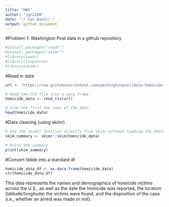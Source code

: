 ```yaml
---
title: "HW5"
author: "jgn2108"
date: "`r Sys.Date()`"
output: github_document
---
```


#Problem 1: Washington Post data in a github repository
```r
#install.packages("readr")
#install.packages("skimr")
#library(readr)
#library(tidyverse)
#library(skimr)
```

#Read in data
```r
url <- "https://raw.githubusercontent.com/washingtonpost/data-homicides/master/homicide-data.csv"

# Read the CSV file into a data frame
homicide_data <- read_csv(url)

# View the first few rows of the data
head(homicide_data)
```
#Data cleaning (using skimr)
```r
# Use the skim() function directly from skimr without loading the whole package
skim_summary <- skimr::skim(homicide_data)

# Print the summary
print(skim_summary)

```
#Convert tibble into a standard df
```r
homicide_data_df <- as.data.frame(homicide_data)
str(homicide_data_df)
```
This data represents the names and demographics of homicide victims across the U.S., as well as the date the homicide was reported, the location (latitude/longitude) the victims were found, and the disposition of the case (i.e., whether an arrest was made or not).


